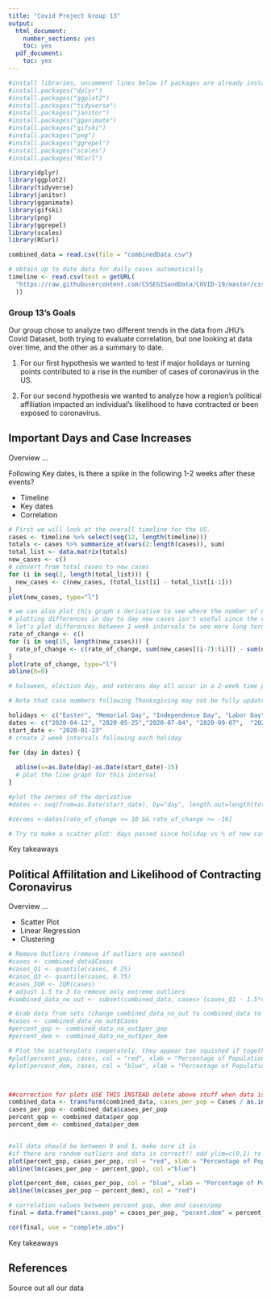 ```yaml
---
title: "Covid Project Group 13"
output:
  html_document:
    number_sections: yes
    toc: yes  
  pdf_document:
    toc: yes
---
```


```r


#install libraries, uncomment lines below if packages are already installed
#install.packages("dplyr")
#install.packages("ggplot2")
#install.packages("tidyverse")
#install.packages("janitor")
#install.packages("gganimate")
#install.packages("gifski")
#install.packages("png")
#install.packages("ggrepel")
#install.packages("scales")
#install.packages("RCurl")

library(dplyr)
library(ggplot2)
library(tidyverse)
library(janitor)
library(gganimate)
library(gifski)
library(png)
library(ggrepel)
library(scales)
library(RCurl)

combined_data = read.csv(file = "combinedData.csv")

# obtain up to date data for daily cases automatically
timeline <- read.csv(text = getURL(
  "https://raw.githubusercontent.com/CSSEGISandData/COVID-19/master/csse_covid_19_data/csse_covid_19_time_series/time_series_covid19_confirmed_US.csv"
  ))
```

### Group 13's Goals

Our group chose to analyze two different trends in the data from JHU's Covid Dataset, both trying to evaluate correlation, but one looking at data over time, and the other as a summary to date.

1. For our first hypothesis we wanted to test if major holidays or turning points contributed to a rise in the number of cases of coronavirus in the US.

2. For our second hypothesis we wanted to analyze how a region's political affiliation impacted an individual's likelihood to have contracted or been exposed to coronavirus.

## Important Days and Case Increases

Overview ...

Following Key dates, is there a spike in the following 1-2 weeks after these events?

- Timeline
- Key dates
- Correlation

```r

# First we will look at the overall timeline for the US.
cases <- timeline %>% select(seq(12, length(timeline)))
totals <- cases %>% summarize_at(vars(2:length(cases)), sum)
total_list <- data.matrix(totals)
new_cases <- c()
# convert from total cases to new cases
for (i in seq(2, length(total_list))) {
  new_cases <- c(new_cases, (total_list[i] - total_list[i-1]))
}
plot(new_cases, type="l")

```
```r
# we can also plot this graph's derivative to see where the number of new cases was increasing
# plotting differences in day to day new cases isn't useful since the rate of change oscillates daily
# let's plot differences between 1 week intervals to see more long term trends
rate_of_change <- c()
for (i in seq(15, length(new_cases))) {
  rate_of_change <- c(rate_of_change, sum(new_cases[(i-7):(i)]) - sum(new_cases[(i-14):(i-7)]))
}
plot(rate_of_change, type="l")
abline(h=0)

# haloween, election day, and veterans day all occur in a 2-week time peridos, so we group them together starting from Haloween

# Note that case numbers following Thanksgiving may not be fully updated by the time of the presentation

holidays <- c("Easter", "Memorial Day", "Independence Day", "Labor Day",  "Haloween", "Thanksgiving")
dates <- c("2020-04-12", "2020-05-25","2020-07-04", "2020-09-07",  "2020-10-31", "2020-11-26")
start_date <- "2020-01-23"
# create 2 week intervals following each holiday

for (day in dates) {
  
  abline(v=as.Date(day)-as.Date(start_date)-15)
  # plot the line graph for this interval
}

#plot the zeroes of the derivative
#dates <- seq(from=as.Date(start_date), by="day", length.out=length(totals))

#zeroes <-dates[rate_of_change <= 10 && rate_of_change >= -10]
```

```r

# Try to make a scatter plot: days passed since holiday vs % of new cases in that period

```

Key takeaways

## Political Affilitation and Likelihood of Contracting Coronavirus

Overview ...

- Scatter Plot
- Linear Regression
- Clustering

```r
# Remove Outliers (remove if outliers are wanted)
#cases <- combined_data$Cases
#cases_Q1 <- quantile(cases, 0.25)
#cases_Q3 <- quantile(cases, 0.75)
#cases_IQR <- IQR(cases)
# adjust 1.5 to 3 to remove only extreme outliers
#combined_data_no_out <- subset(combined_data, cases> (cases_Q1 - 1.5*cases_IQR) & cases< (cases_Q3 + 1.5*cases_IQR))

# Grab data from sets (change combined_data_no_out to combined_data to use set with outliers)
#cases <- combined_data_no_out$Cases
#percent_gop <- combined_data_no_out$per_gop
#percent_dem <- combined_data_no_out$per_dem

# Plot the scatterplots (seperately, they appear too squished if together)
#plot(percent_gop, cases, col = "red", xlab = "Percentage of Population Voting Republican", ylab = "Number of Cases")
#plot(percent_dem, cases, col = "blue", xlab = "Percentage of Population Voting Democrat", ylab = "Number of Cases")



##correction for plots USE THIS INSTEAD delete above stuff when data is corrected and you're sure this works
combined_data <- transform(combined_data, cases_per_pop = Cases / as.integer(Population))
cases_per_pop <- combined_data$cases_per_pop
percent_gop <- combined_data$per_gop
percent_dem <- combined_data$per_dem


#all data should be between 0 and 1, make sure it is
#if there are random outliers and data is correct!! add ylim=c(0,1) to both graphs
plot(percent_gop, cases_per_pop, col = "red", xlab = "Percentage of Population Voting Republican", ylab = "Cases as Percent of Population")
abline(lm(cases_per_pop ~ percent_gop), col ="blue")

plot(percent_dem, cases_per_pop, col = "blue", xlab = "Percentage of Population Voting Democrat", ylab = "Cases as Percent of Population")
abline(lm(cases_per_pop ~ percent_dem), col = "red")

# correlation values between percent gop, dem and cases/pop
final = data.frame("cases.pop" = cases_per_pop, "pecent.dem" = percent_dem, "percent.gop" = percent_gop)

cor(final, use = "complete.obs")

```

Key takeaways

## References

Source out all our data
